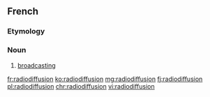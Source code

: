 ==French==

===Etymology===
{{prefix|radio|diffusion|lang=fr}}

===Noun===
{{fr-noun|f}}

# [[broadcasting]]

[[fr:radiodiffusion]]
[[ko:radiodiffusion]]
[[mg:radiodiffusion]]
[[fj:radiodiffusion]]
[[pl:radiodiffusion]]
[[chr:radiodiffusion]]
[[vi:radiodiffusion]]